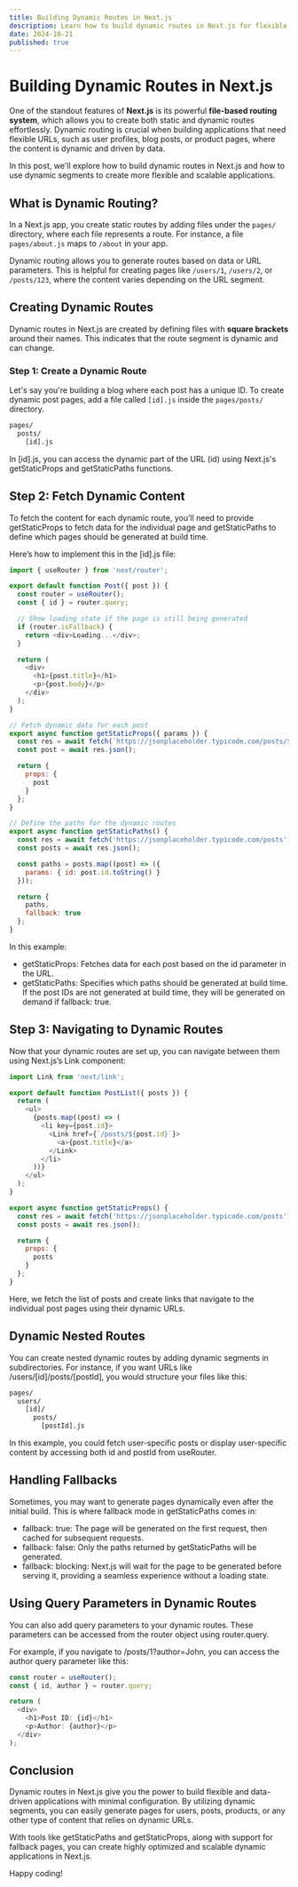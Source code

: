 ```yaml
---
title: Building Dynamic Routes in Next.js
description: Learn how to build dynamic routes in Next.js for flexible and dynamic web applications.
date: 2024-10-21
published: true
---
```


# Building Dynamic Routes in Next.js

One of the standout features of **Next.js** is its powerful **file-based routing system**, which allows you to create both static and dynamic routes effortlessly. Dynamic routing is crucial when building applications that need flexible URLs, such as user profiles, blog posts, or product pages, where the content is dynamic and driven by data.

In this post, we'll explore how to build dynamic routes in Next.js and how to use dynamic segments to create more flexible and scalable applications.

## What is Dynamic Routing?

In a Next.js app, you create static routes by adding files under the `pages/` directory, where each file represents a route. For instance, a file `pages/about.js` maps to `/about` in your app.

Dynamic routing allows you to generate routes based on data or URL parameters. This is helpful for creating pages like `/users/1`, `/users/2`, or `/posts/123`, where the content varies depending on the URL segment.

## Creating Dynamic Routes

Dynamic routes in Next.js are created by defining files with **square brackets** around their names. This indicates that the route segment is dynamic and can change.

### Step 1: Create a Dynamic Route

Let's say you're building a blog where each post has a unique ID. To create dynamic post pages, add a file called `[id].js` inside the `pages/posts/` directory.

```bash
pages/
  posts/
    [id].js
```

In [id].js, you can access the dynamic part of the URL (id) using Next.js's getStaticProps and getStaticPaths functions.

## Step 2: Fetch Dynamic Content
To fetch the content for each dynamic route, you’ll need to provide getStaticProps to fetch data for the individual page and getStaticPaths to define which pages should be generated at build time.

Here’s how to implement this in the [id].js file:

```js
import { useRouter } from 'next/router';

export default function Post({ post }) {
  const router = useRouter();
  const { id } = router.query;

  // Show loading state if the page is still being generated
  if (router.isFallback) {
    return <div>Loading...</div>;
  }

  return (
    <div>
      <h1>{post.title}</h1>
      <p>{post.body}</p>
    </div>
  );
}

// Fetch dynamic data for each post
export async function getStaticProps({ params }) {
  const res = await fetch(`https://jsonplaceholder.typicode.com/posts/${params.id}`);
  const post = await res.json();

  return {
    props: {
      post
    }
  };
}

// Define the paths for the dynamic routes
export async function getStaticPaths() {
  const res = await fetch('https://jsonplaceholder.typicode.com/posts');
  const posts = await res.json();

  const paths = posts.map((post) => ({
    params: { id: post.id.toString() }
  }));

  return {
    paths,
    fallback: true
  };
}
```

In this example:

* getStaticProps: Fetches data for each post based on the id parameter in the URL.
* getStaticPaths: Specifies which paths should be generated at build time. If the post IDs are not generated at build time, they will be generated on demand if fallback: true.

## Step 3: Navigating to Dynamic Routes
Now that your dynamic routes are set up, you can navigate between them using Next.js’s Link component:

```js
import Link from 'next/link';

export default function PostList({ posts }) {
  return (
    <ul>
      {posts.map((post) => (
        <li key={post.id}>
          <Link href={`/posts/${post.id}`}>
            <a>{post.title}</a>
          </Link>
        </li>
      ))}
    </ul>
  );
}

export async function getStaticProps() {
  const res = await fetch('https://jsonplaceholder.typicode.com/posts');
  const posts = await res.json();

  return {
    props: {
      posts
    }
  };
}
```
Here, we fetch the list of posts and create links that navigate to the individual post pages using their dynamic URLs.

## Dynamic Nested Routes
You can create nested dynamic routes by adding dynamic segments in subdirectories. For instance, if you want URLs like /users/[id]/posts/[postId], you would structure your files like this:

```bash
pages/
  users/
    [id]/
      posts/
        [postId].js
```

In this example, you could fetch user-specific posts or display user-specific content by accessing both id and postId from useRouter.

## Handling Fallbacks
Sometimes, you may want to generate pages dynamically even after the initial build. This is where fallback mode in getStaticPaths comes in:

* fallback: true: The page will be generated on the first request, then cached for subsequent requests.
* fallback: false: Only the paths returned by getStaticPaths will be generated.
* fallback: blocking: Next.js will wait for the page to be generated before serving it, providing a seamless experience without a loading state.

## Using Query Parameters in Dynamic Routes
You can also add query parameters to your dynamic routes. These parameters can be accessed from the router object using router.query.

For example, if you navigate to /posts/1?author=John, you can access the author query parameter like this:

```js
const router = useRouter();
const { id, author } = router.query;

return (
  <div>
    <h1>Post ID: {id}</h1>
    <p>Author: {author}</p>
  </div>
);
```

## Conclusion
Dynamic routes in Next.js give you the power to build flexible and data-driven applications with minimal configuration. By utilizing dynamic segments, you can easily generate pages for users, posts, products, or any other type of content that relies on dynamic URLs.

With tools like getStaticPaths and getStaticProps, along with support for fallback pages, you can create highly optimized and scalable dynamic applications in Next.js.

Happy coding!